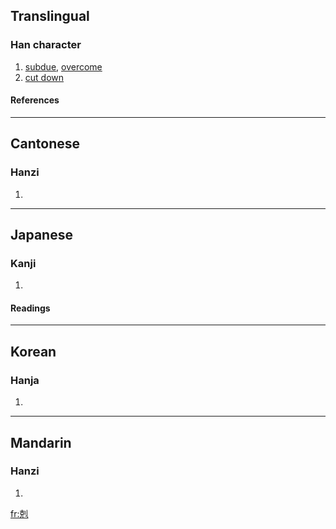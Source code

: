 {{see|克}}

==Translingual==
===Han character===
{{Han char|rad=刀|as=07|sn=9|four=4221<sub>0</sub>|canj=十山中弓 (JULN), X十山中弓 (XJULN)}}
# [[subdue]], [[overcome]]
# [[cut down]]
====References====
{{Han ref|kx=0140.130|dkj=02009|dj=0318.040|hdz=10339.030|uh=524B|ud=21067|bh=AB67|bd=43879}}
----
==Cantonese==
===Hanzi===
{{yue-hanzi|jyut=|y=hak1}}
# {{defn|Cantonese}}
----
==Japanese==
===Kanji===
{{ja-kanji|grade=|rs=刀07}}
# {{defn|Japanese}} 
====Readings====
{{ja-readings|on=[[こく]] (koku)|kun=[[かつ]] (katsu)}}
----
==Korean==
===Hanja===
{{ko-hanja|hangeul=[[극]]|rv=geuk|mr=kŭk}}
# {{defn|Korean}}
----
==Mandarin==
===Hanzi===
{{cmn-hanzi|sim=克|pin=[[kè]] (ke4), [[lá]] (la2)|wg=k'o<sup>4</sup>, la<sup>2</sup>}}
# {{defn|Mandarin}}

[[fr:剋]]